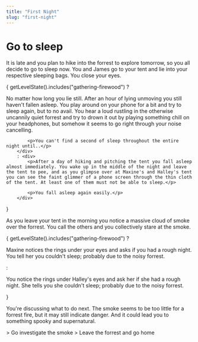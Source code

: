 ```yaml
---
title: "First Night"
slug: "first-night"
---
```



# Go to sleep

It is late and you plan to hike into the forrest to explore tomorrow, so you all decide to go to sleep now. You and James go to your tent and lie into your respective sleeping bags. You close your eyes.

{
    getLevelState().includes("gathering-firewood") 
        ? <div>
            <p>No matter how long you lie still. After an hour of lying unmoving you still haven't fallen asleep. You play around on your phone for a bit and try to sleep again, but to no avail. You hear a loud rustling in the otherwise uncannily quiet forrest and try to drown it out by playing something chill on your headphones, but somehow it seems to go right through your noise cancelling.</p>

            <p>You can't find a second of sleep throughout the entire night until..</p>
        </div> 
        : <div>
            <p>After a day of hiking and pitching the tent you fall asleep almost immediately. You wake up in the middle of the night and leave the tent to pee, and as you glimpse over at Maxine's and Halley's tent you can see the faint glimmer of a phone screen through the thin cloth of the tent. At least one of them must not be able to sleep.</p>

            <p>You fall asleep again easily.</p>
        </div>
}

As you leave your tent in the morning you notice a massive cloud of smoke over the forrest. You call the others and you collectively stare at the smoke. 

{
    getLevelState().includes("gathering-firewood") 
        ? <div>
            <p>Maxine notices the rings under your eyes and asks if you had a rough night. You tell her you couldn't sleep; probably due to the noisy forrest.</p>
        </div> 
        : <div>
            <p>You notice the rings under Halley's eyes and ask her if she had a rough night. She tells you she couldn't sleep; probably due to the noisy forrest.</p>
        </div>
}

You're discussing what to do next. The smoke seems to be too little for a forrest fire, but it may still indicate danger. And it could lead you to something spooky and supernatural.

<Link to="../investigate-smoke">> Go investigate the smoke</Link>

<Link to="../leave-the-forrest">> Leave the forrest and go home</Link>
